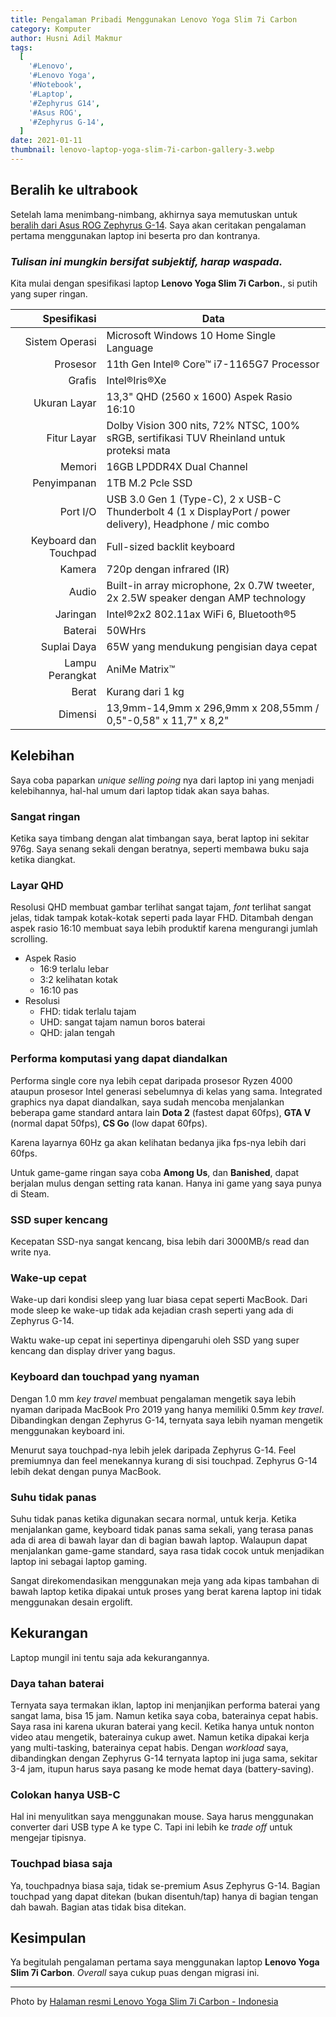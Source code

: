 ```yaml
---
title: Pengalaman Pribadi Menggunakan Lenovo Yoga Slim 7i Carbon
category: Komputer
author: Husni Adil Makmur
tags:
  [
    '#Lenovo',
    '#Lenovo Yoga',
    '#Notebook',
    '#Laptop',
    '#Zephyrus G14',
    '#Asus ROG',
    '#Zephyrus G-14',
  ]
date: 2021-01-11
thumbnail: lenovo-laptop-yoga-slim-7i-carbon-gallery-3.webp
---
```


## Beralih ke ultrabook

Setelah lama menimbang-nimbang, akhirnya saya memutuskan untuk [beralih dari Asus ROG Zephyrus G-14](https://husniadil.com/asus-zephyrus-g14-setelah-6-bulan/). Saya akan ceritakan pengalaman pertama menggunakan laptop ini beserta pro dan kontranya.

<h3>
  <em>Tulisan ini mungkin bersifat subjektif, harap waspada.</em>
</h3>

Kita mulai dengan spesifikasi laptop **Lenovo Yoga Slim 7i Carbon.**, si putih yang super ringan.

|           Spesifikasi | Data                                                                                                      |
| --------------------: | --------------------------------------------------------------------------------------------------------- |
|        Sistem Operasi | Microsoft Windows 10 Home Single Language                                                                 |
|              Prosesor | 11th Gen Intel® Core™ i7-1165G7 Processor                                                                 |
|                Grafis | Intel®Iris®Xe                                                                                             |
|          Ukuran Layar | 13,3" QHD (2560 x 1600) Aspek Rasio 16:10                                                                 |
|           Fitur Layar | Dolby Vision 300 nits, 72% NTSC, 100% sRGB, sertifikasi TUV Rheinland untuk proteksi mata                 |
|                Memori | 16GB LPDDR4X Dual Channel                                                                                 |
|           Penyimpanan | 1TB M.2 Pcle SSD                                                                                          |
|              Port I/O | USB 3.0 Gen 1 (Type-C), 2 x USB-C Thunderbolt 4 (1 x DisplayPort / power delivery), Headphone / mic combo |
| Keyboard dan Touchpad | Full-sized backlit keyboard                                                                               |
|                Kamera | 720p dengan infrared (IR)                                                                                 |
|                 Audio | Built-in array microphone, 2x 0.7W tweeter, 2x 2.5W speaker dengan AMP technology                         |
|              Jaringan | Intel®2x2 802.11ax WiFi 6, Bluetooth®5                                                                    |
|               Baterai | 50WHrs                                                                                                    |
|           Suplai Daya | 65W yang mendukung pengisian daya cepat                                                                   |
|       Lampu Perangkat | AniMe Matrix™                                                                                             |
|                 Berat | Kurang dari 1 kg                                                                                          |
|               Dimensi | 13,9mm-14,9mm x 296,9mm x 208,55mm / 0,5"-0,58" x 11,7" x 8,2"                                            |

## Kelebihan

Saya coba paparkan _unique selling poing_ nya dari laptop ini yang menjadi kelebihannya, hal-hal umum dari laptop tidak akan saya bahas.

### Sangat ringan

Ketika saya timbang dengan alat timbangan saya, berat laptop ini sekitar 976g. Saya senang sekali dengan beratnya, seperti membawa buku saja ketika diangkat.

### Layar QHD

Resolusi QHD membuat gambar terlihat sangat tajam, _font_ terlihat sangat jelas, tidak tampak kotak-kotak seperti pada layar FHD. Ditambah dengan aspek rasio 16:10 membuat saya lebih produktif karena mengurangi jumlah scrolling.

- Aspek Rasio
  - 16:9 terlalu lebar
  - 3:2 kelihatan kotak
  - 16:10 pas
- Resolusi
  - FHD: tidak terlalu tajam
  - UHD: sangat tajam namun boros baterai
  - QHD: jalan tengah

### Performa komputasi yang dapat diandalkan

Performa single core nya lebih cepat daripada prosesor Ryzen 4000 ataupun prosesor Intel generasi sebelumnya di kelas yang sama. Integrated graphics nya dapat diandalkan, saya sudah mencoba menjalankan beberapa game standard antara lain **Dota 2** (fastest dapat 60fps), **GTA V** (normal dapat 50fps), **CS Go** (low dapat 60fps).

Karena layarnya 60Hz ga akan kelihatan bedanya jika fps-nya lebih dari 60fps.

Untuk game-game ringan saya coba **Among Us**, dan **Banished**, dapat berjalan mulus dengan setting rata kanan. Hanya ini game yang saya punya di Steam.

### SSD super kencang

Kecepatan SSD-nya sangat kencang, bisa lebih dari 3000MB/s read dan write nya.

### Wake-up cepat

Wake-up dari kondisi sleep yang luar biasa cepat seperti MacBook. Dari mode sleep ke wake-up tidak ada kejadian crash seperti yang ada di Zephyrus G-14.

Waktu wake-up cepat ini sepertinya dipengaruhi oleh SSD yang super kencang dan display driver yang bagus.

### Keyboard dan touchpad yang nyaman

Dengan 1.0 mm _key travel_ membuat pengalaman mengetik saya lebih nyaman daripada MacBook Pro 2019 yang hanya memiliki 0.5mm _key travel_. Dibandingkan dengan Zephyrus G-14, ternyata saya lebih nyaman mengetik menggunakan keyboard ini.

Menurut saya touchpad-nya lebih jelek daripada Zephyrus G-14. Feel premiumnya dan feel menekannya kurang di sisi touchpad. Zephyrus G-14 lebih dekat dengan punya MacBook.

### Suhu tidak panas

Suhu tidak panas ketika digunakan secara normal, untuk kerja. Ketika menjalankan game, keyboard tidak panas sama sekali, yang terasa panas ada di area di bawah layar dan di bagian bawah laptop. Walaupun dapat menjalankan game-game standard, saya rasa tidak cocok untuk menjadikan laptop ini sebagai laptop gaming.

Sangat direkomendasikan menggunakan meja yang ada kipas tambahan di bawah laptop ketika dipakai untuk proses yang berat karena laptop ini tidak menggunakan desain ergolift.

## Kekurangan

Laptop mungil ini tentu saja ada kekurangannya.

### Daya tahan baterai

Ternyata saya termakan iklan, laptop ini menjanjikan performa baterai yang sangat lama, bisa 15 jam. Namun ketika saya coba, baterainya cepat habis. Saya rasa ini karena ukuran baterai yang kecil. Ketika hanya untuk nonton video atau mengetik, baterainya cukup awet. Namun ketika dipakai kerja yang multi-tasking, baterainya cepat habis. Dengan _workload_ saya, dibandingkan dengan Zephyrus G-14 ternyata laptop ini juga sama, sekitar 3-4 jam, itupun harus saya pasang ke mode hemat daya (battery-saving).

### Colokan hanya USB-C

Hal ini menyulitkan saya menggunakan mouse. Saya harus menggunakan converter dari USB type A ke type C. Tapi ini lebih ke _trade off_ untuk mengejar tipisnya.

### Touchpad biasa saja

Ya, touchpadnya biasa saja, tidak se-premium Asus Zephyrus G-14. Bagian touchpad yang dapat ditekan (bukan disentuh/tap) hanya di bagian tengan dah bawah. Bagian atas tidak bisa ditekan.

## Kesimpulan

Ya begitulah pengalaman pertama saya menggunakan laptop **Lenovo Yoga Slim 7i Carbon**. _Overall_ saya cukup puas dengan migrasi ini.

---

Photo by <a rel='noreferrer noopener nofollow' href="https://www.lenovo.com/id/in/laptops/yoga/yoga-s-series/Yoga-Slim-7i-Carbon-13/p/88YGS701517">Halaman resmi Lenovo Yoga Slim 7i Carbon - Indonesia</a>
